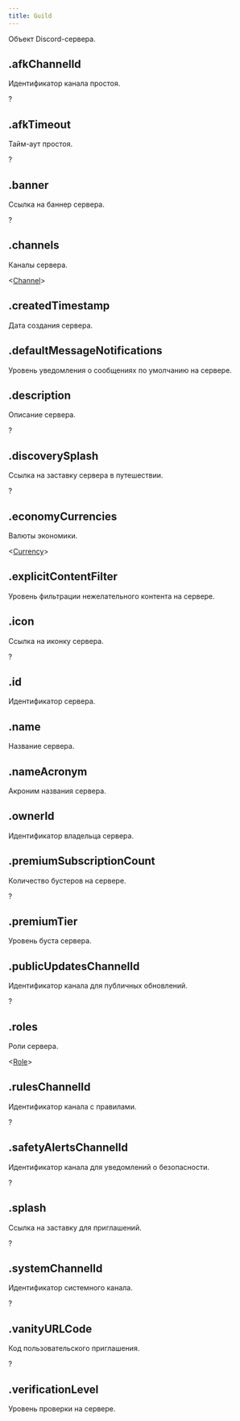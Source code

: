 ```yaml
---
title: Guild
---
```


Объект Discord-сервера.

## .afkChannelId

Идентификатор канала простоя.

?<MdnRef dataType="String" />

## .afkTimeout

Тайм-аут простоя.

?<MdnRef dataType="Number" />

## .banner

Ссылка на баннер сервера.

?<MdnRef dataType="String" />

## .channels

Каналы сервера.

<MdnRef dataType="Array" />\<[Channel](channel.mdx)>

## .createdTimestamp

Дата создания сервера.

<MdnRef dataType="Number" />

## .defaultMessageNotifications

Уровень уведомления о сообщениях по умолчанию на сервере.

<MdnRef dataType="Number" />

## .description

Описание сервера.

?<MdnRef dataType="String" />

## .discoverySplash

Ссылка на заставку сервера в путешествии.

?<MdnRef dataType="String" />

## .economyCurrencies

Валюты экономики.

<MdnRef dataType="Array" />\<[Currency](currency.mdx)>

## .explicitContentFilter

Уровень фильтрации нежелательного контента на сервере.

<MdnRef dataType="Number" />

## .icon

Ссылка на иконку сервера.

?<MdnRef dataType="String" />

## .id

Идентификатор сервера.

<MdnRef dataType="String" />

## .name

Название сервера.

<MdnRef dataType="String" />

## .nameAcronym

Акроним названия сервера.

<MdnRef dataType="String" />

## .ownerId

Идентификатор владельца сервера.

<MdnRef dataType="String" />

## .premiumSubscriptionCount

Количество бустеров на сервере.

?<MdnRef dataType="Number" />

## .premiumTier

Уровень буста сервера.

<MdnRef dataType="Number" />

## .publicUpdatesChannelId

Идентификатор канала для публичных обновлений.

?<MdnRef dataType="String" />

## .roles

Роли сервера.

<MdnRef dataType="Array" />\<[Role](role.mdx)>

## .rulesChannelId

Идентификатор канала с правилами.

?<MdnRef dataType="String" />

## .safetyAlertsChannelId

Идентификатор канала для уведомлений о безопасности.

?<MdnRef dataType="String" />

## .splash

Ссылка на заставку для приглашений.

?<MdnRef dataType="String" />

## .systemChannelId

Идентификатор системного канала.

?<MdnRef dataType="String" />

## .vanityURLCode

Код пользовательского приглашения.

?<MdnRef dataType="String" />

## .verificationLevel

Уровень проверки на сервере.

<MdnRef dataType="Number" />
